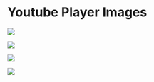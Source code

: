 # Youtube Player Images

![](../../public/research/youtube_player_1.png)

![](../../public/research/youtube_player_2.png)

![](../../public/research/youtube_player_3.png)

![](../../public/research/youtube_player_4.png)